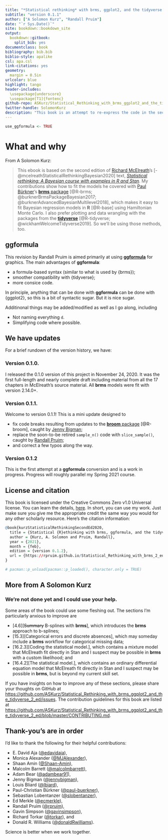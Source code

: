 ```yaml
--- 
title: "*Statistical rethinking* with brms, ggplot2, and the tidyverse: Second edition"
subtitle: "version 0.1.1"
author: ["A Solomon Kurz", "Randall Pruim"]
date: "`r Sys.Date()`"
site: bookdown::bookdown_site
output: 
  bookdown::gitbook:
    split_bib: yes
documentclass: book
bibliography: bib.bib
biblio-style: apalike
csl: apa.csl
link-citations: yes
geometry:
  margin = 0.5in
urlcolor: blue
highlight: tango
header-includes:
  \usepackage{underscore}
  \usepackage[T1]{fontenc}
github-repo: ASKurz/Statistical_Rethinking_with_brms_ggplot2_and_the_tidyverse_2_ed
twitter-handle: SolomonKurz
description: "This book is an attempt to re-express the code in the second edition of McElreath's textbook, 'Statistical rethinking.' His models are re-fit in brms, plots are redone with ggplot2, and the general data wrangling code predominantly follows the tidyverse style."
---
```


```r
use_ggformula <- TRUE
```

# What and why {-}

From A Solomon Kurz:

>This ebook is based on the second edition of [Richard McElreath](https://twitter.com/rlmcelreath)'s [-@mcelreathStatisticalRethinkingBayesian2020] text, [*Statistical rethinking: A Bayesian course with examples in R and Stan*](https://xcelab.net/rm/statistical-rethinking/). My contributions show how to fit the models he covered with [Paul Bürkner](https://twitter.com/paulbuerkner)'s [**brms** package](https://github.com/paul-buerkner/brms) [@R-brms; @burknerBrmsPackageBayesian2017; @burknerAdvancedBayesianMultilevel2018], which makes it easy to fit Bayesian regression models in **R** [@R-base] using Hamiltonian Monte Carlo. I also prefer plotting and data wrangling with the packages from the [**tidyverse**](http://style.tidyverse.org) [@R-tidyverse; @wickhamWelcomeTidyverse2019]. So we'll be using those methods, too.

## ggformula {-}

This revision by Randall Pruim is aimed primarily at using 
[**ggformula**](http://www.mosaic-web.org/ggformula/)
for graphics.
The main advantages of **ggformula**:

* a formula-based syntax (similar to what is used by {brms});
* smoother compatibility with {tidyverse};
* more consice code.

In principle, anything that can be done with **ggformula** can be done with
{ggplot2}, so this is a bit of syntactic sugar.  But it is nice sugar.

Additinonal things may be added/modified as well as I go along, including

* Not naming everything `d`.
* Simplifying code where possible.

## We have updates {-}

For a brief rundown of the version history, we have:

### Version 0.1.0. {-}

I released the 0.1.0 version of this project in November 24, 2020. It was the first full-length and nearly complete draft including material from all the 17 chapters in McElreath's source material. All **brms** models were fit with version 2.14.0+. 

### Version 0.1.1. {-}

Welcome to version 0.1.1! This is a mini update designed to 

* fix code breaks resulting from updates to the [**broom** package](https://CRAN.R-project.org/package=broom) [@R-broom], caught by [Jenny Bigman](https://twitter.com/jennybigman);
* replace the soon-to-be retired `sample_n()` code with `slice_sample()`, caught by [Randall Pruim](https://github.com/rpruim);
* and correct a few typos along the way.

### Version 0.1.2 {-}

This is the first attempt at a **ggformula** conversion and is a work in progress.
Progress will roughly parallel my Spring 2021 course.



## License and citation {-}

This book is licensed under the Creative Commons Zero v1.0 Universal license. You can learn the details, [here](https://github.com/ASKurz/Statistical_Rethinking_with_brms_ggplot2_and_the_tidyverse_2_ed/blob/master/LICENSE). In short, you can use my work. Just make sure you give me the appropriate credit the same way you would for any other scholarly resource. Here's the citation information:

```r
@book{kurzStatisticalRethinkingSecondEd2020,
  title = {Statistical {R}ethinking with brms, ggformula, and the tidyverse: {{Second}} edition},
  author = {Kurz, A. Solomon and Pruim, Randall},
  year = {2021},
  month = {feb},
  edition = {version 0.1.2},
  url = {https://rpruim.github.io/Statistical_Rethinking_with_brms_2_ed/}
}
```

```r
# pacman::p_unload(pacman::p_loaded(), character.only = TRUE)
```


## More from A Solomon Kurz {-}

### We're not done yet and I could use your help. {-}

Some areas of the book could use some fleshing out. The sections I'm particularly anxious to improve are

* [4.6][~~Summary~~ B-splines with **brms**], which introduces the **brms** approach to b-splines;
* [15.3][Categorical errors and discrete absences], which may someday include a **brms** workflow for categorical missing data;
* [16.2.3][Coding the statistical model.], which contains a mixture model that McElreath fit directly in Stan and I suspect may be possible in **brms** with a custom likelihood; and
* [16.4.2][The statistical model.], which contains an ordinary differential equation model that McElreath fit directly in Stan and I suspect may be possible in **brms**, but is beyond my current skill set.

If you have insights on how to improve any of these sections, please share your thoughts on GitHub at [https://github.com/ASKurz/Statistical_Rethinking_with_brms_ggplot2_and_the_tidyverse_2_ed/issues](https://github.com/ASKurz/Statistical_Rethinking_with_brms_ggplot2_and_the_tidyverse_2_ed/issues). The contribution guidelines for this book are listed at [https://github.com/ASKurz/Statistical_Rethinking_with_brms_ggplot2_and_the_tidyverse_2_ed/blob/master/CONTRIBUTING.md](https://github.com/ASKurz/Statistical_Rethinking_with_brms_ggplot2_and_the_tidyverse_2_ed/blob/master/CONTRIBUTING.md).

## Thank-you's are in order {-}

I'd like to thank the following for their helpful contributions:

* E. David Aja ([\@edavidaja](https://github.com/edavidaja)),
* Monica Alexander ([\@MJAlexander](https://github.com/MJAlexander)),
* Shaan Amin ([\@Shaan-Amin](https://github.com/Shaan-Amin)),
* Malcolm Barrett ([\@malcolmbarrett](https://github.com/malcolmbarrett)),
* Adam Bear ([\@adambear91](https://github.com/adambear91)),
* Jenny Bigman ([\@jennybigman](https://github.com/jennybigman)),
* Louis Bliard ([\@lbiard](https://github.com/lbiard)),
* Paul-Christian Bürkner ([\@paul-buerkner](https://github.com/paul-buerkner)),
* Sebastian Lobentanzer ([\@slobentanzer](https://github.com/slobentanzer)),
* Ed Merkle ([\@ecmerkle](https://github.com/ecmerkle)),
* Randall Pruim ([\@rpruim](https://github.com/rpruim)),
* Gavin Simpson ([\@gavinsimpson](https://github.com/gavinsimpson)),
* Richard Torkar ([\@torkar](https://github.com/torkar)), and
* Donald R. Williams ([\@donaldRwilliams](https://github.com/donaldRwilliams)). 

Science is better when we work together.
